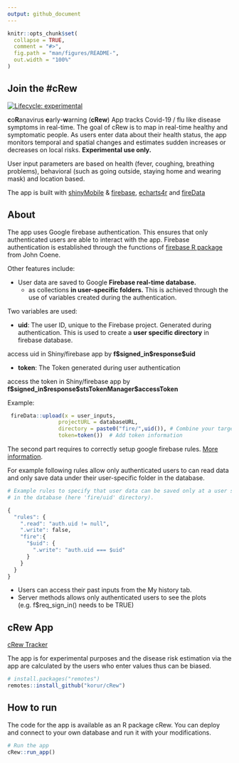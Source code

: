 ```yaml
---
output: github_document
---
```


<!-- README.md is generated from README.Rmd. Please edit that file -->

```r
knitr::opts_chunk$set(
  collapse = TRUE,
  comment = "#>",
  fig.path = "man/figures/README-",
  out.width = "100%"
)
```

## Join the #cRew

<!-- badges: start -->
[![Lifecycle: experimental](https://img.shields.io/badge/lifecycle-experimental-orange.svg)](https://www.tidyverse.org/lifecycle/#experimental)
<!-- badges: end -->

**c**o**R**anavirus **e**arly-**w**arning (**cRew**) App tracks Covid-19 / flu like disease symptoms in real-time. The goal of cRew is to map in real-time healthy and symptomatic people. As users enter data about their health status, the app monitors temporal and spatial changes and estimates sudden increases or decreases on local risks. **Experimental use only.**

User input parameters are based on health (fever, coughing, breathing problems), behavioral (such as going outside, staying home and wearing mask) and location based.

The app is built with [shinyMobile](https://rinterface.github.io/shinyMobile/) & [firebase](https://firebase.john-coene.com/), 
[echarts4r](https://echarts4r.john-coene.com/) and [fireData]( https://github.com/Kohze/fireData)


## About

The app uses Google firebase authentication. This ensures that only authenticated users are able to interact with the app. Firebase authentication is established through the functions of [firebase R package](https://firebase.john-coene.com/) from John Coene. 

Other features include:

* User data are saved to Google **Firebase real-time database.**
  * as collections **in user-specific folders.** This is achieved through the use of variables created during the authentication.

Two variables are used:

* **uid**: The user ID, unique to the Firebase project. Generated during authentication. This is used to create a **user specific directory** in firebase database.
   
access uid in Shiny/firebase app by **f\$signed_in$response\$uid**
   
* **token**: The Token generated during user authentication 
   
access the token in Shiny/firebase app by **f\$signed_in\$response\$stsTokenManager\$accessToken**
    
Example: 

``` r
 fireData::upload(x = user_inputs, 
                projectURL = databaseURL,
                directory = paste0("fire/",uid()), # Combine your target directory with uid
                token=token())  # Add token information
```

The second part requires to correctly setup google firebase rules. [More information](https://firebase.google.com/docs/database/security/quickstart?authuser=0). 

For example following rules allow only authenticated users to can read data and only save data under their user-specific folder in the database. 

``` r
# Example rules to specify that user data can be saved only at a user specific node
# in the database (here 'fire/uid' directory).

{
  "rules": {
    ".read": "auth.uid != null",
    ".write": false,
    "fire":{
      "$uid": {
        ".write": "auth.uid === $uid"
      }
    }
  }
}
```
* Users can access their past inputs from the My history tab.
* Server methods allows only authenticated users to see the plots (e.g. f$req_sign_in() needs to be TRUE)


## cRew App 

[cRew Tracker](http://tools.dataatomic.com/shiny/cRew) 

The app is for experimental purposes and the disease risk estimation via the app are calculated by the users who enter values thus can be biased.


``` r
# install.packages("remotes")
remotes::install_github("korur/cRew")
```


## How to run

The code for the app is available as an R package cRew. You can deploy and connect to your own database and run it with your modifications.

``` r
# Run the app
cRew::run_app()
```

